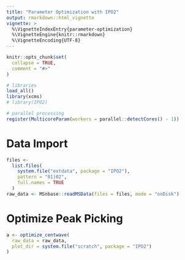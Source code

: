 ```yaml
---
title: "Parameter Optimization with IPO2"
output: rmarkdown::html_vignette
vignette: >
  %\VignetteIndexEntry{parameter-optimization}
  %\VignetteEngine{knitr::rmarkdown}
  %\VignetteEncoding{UTF-8}
---
```


```r
knitr::opts_chunk$set(
  collapse = TRUE,
  comment = "#>"
)
```

```r
# libraries
load_all()
library(xcms)
# library(IPO2)

# parallel processing
register(MulticoreParam(workers = parallel::detectCores() - 1))
```

# Data Import

```r
files <- 
  list.files(
    system.file("extdata", package = "IPO2"), 
    pattern = "01|02", 
    full.names = TRUE
  )
raw_data <- MSnbase::readMSData(files = files, mode = "onDisk")
```

# Optimize Peak Picking

```r
a <- optimize_centwave(
  raw_data = raw_data, 
  plot_dir = system.file("scratch", package = "IPO2")
)
```


